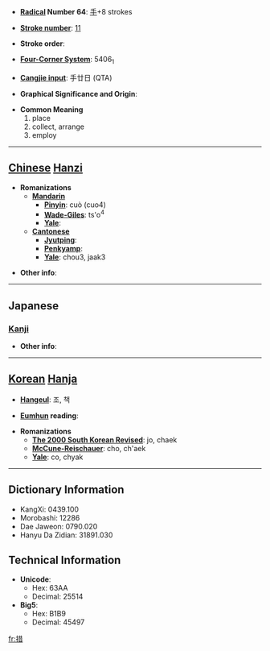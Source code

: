 * '''[[Wiktionary:Chinese radical index| Radical]] Number 64''': [[Wiktionary:Chinese radical index 手|手]]+8 strokes

* '''[[Wiktionary:Chinese total strokes index|Stroke number]]''': [[Wiktionary:Chinese total strokes index 11|11]]

* '''Stroke order''': 

* '''[[Wiktionary:Chinese four corner index|Four-Corner System]]''': 5406<sub>1</sub>

* '''[[Wiktionary:Chinese Cangjie index|Cangjie input]]''': 手廿日 (QTA)

* '''Graphical Significance and Origin''': 

* '''Common Meaning'''
*#place
*# collect, arrange
*# employ


----

== [[Chinese]] [[Hanzi]] ==

* '''Romanizations'''
** '''[[Mandarin]]'''
*** '''[[Pinyin]]''': cuò (cuo4)
*** '''[[Wade-Giles]]''': ts'o<sup>4</sup>
*** '''[[Yale]]''': 
** '''[[Cantonese]]'''
*** '''[[Jyutping]]''':
*** '''[[Penkyamp]]''': 
*** '''[[Yale]]''': chou3, jaak3

* '''Other info''': 

----

==Japanese==
===[[Kanji]]===
{{kanji|on readings=[[そ]] (so)|kun readings=[[おく]] (oku)}}

* '''Other info''':  

----

== [[Korean]] [[Hanja]] ==

* '''[[Hangeul]]''': 조, 책

* '''[[Eumhun]] reading''': 

* '''Romanizations'''
** '''[[The 2000 South Korean Revised Romanization|The 2000 South Korean Revised]]''': jo, chaek
** '''[[McCune-Reischauer]]''': cho, ch'aek
** '''[[Yale]]''': co, chyak

----

== Dictionary Information ==

* KangXi: 0439.100
* Morobashi: 12286
* Dae Jaweon: 0790.020
* Hanyu Da Zidian: 31891.030

== Technical Information ==

* '''Unicode''':
** Hex: 63AA
** Decimal: 25514
* '''Big5''':
** Hex: B1B9
** Decimal: 45497

[[fr:措]]